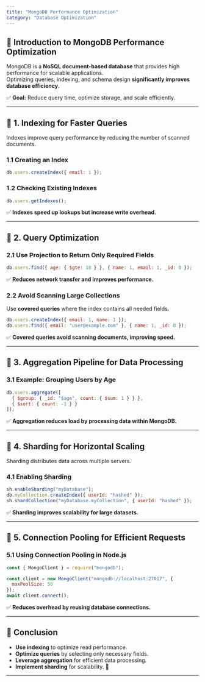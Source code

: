 ```yaml
---
title: "MongoDB Performance Optimization"
category: "Database Optimization"
---
```


## 📌 Introduction to MongoDB Performance Optimization

MongoDB is a **NoSQL document-based database** that provides high performance for scalable applications.  
Optimizing queries, indexing, and schema design **significantly improves database efficiency**.

✅ **Goal:** Reduce query time, optimize storage, and scale efficiently.

---

## 🔹 1. Indexing for Faster Queries

Indexes improve query performance by reducing the number of scanned documents.

### **1.1 Creating an Index**
```javascript
db.users.createIndex({ email: 1 });
```

### **1.2 Checking Existing Indexes**
```javascript
db.users.getIndexes();
```

✅ **Indexes speed up lookups but increase write overhead.**  

---

## 🔹 2. Query Optimization

### **2.1 Use Projection to Return Only Required Fields**
```javascript
db.users.find({ age: { $gte: 18 } }, { name: 1, email: 1, _id: 0 });
```

✅ **Reduces network transfer and improves performance.**  

### **2.2 Avoid Scanning Large Collections**
Use **covered queries** where the index contains all needed fields.
```javascript
db.users.createIndex({ email: 1, name: 1 });
db.users.find({ email: "user@example.com" }, { name: 1, _id: 0 });
```

✅ **Covered queries avoid scanning documents, improving speed.**  

---

## 🔹 3. Aggregation Pipeline for Data Processing

### **3.1 Example: Grouping Users by Age**
```javascript
db.users.aggregate([
  { $group: { _id: "$age", count: { $sum: 1 } } },
  { $sort: { count: -1 } }
]);
```

✅ **Aggregation reduces load by processing data within MongoDB.**  

---

## 🔹 4. Sharding for Horizontal Scaling

Sharding distributes data across multiple servers.

### **4.1 Enabling Sharding**
```javascript
sh.enableSharding("myDatabase");
db.myCollection.createIndex({ userId: "hashed" });
sh.shardCollection("myDatabase.myCollection", { userId: "hashed" });
```

✅ **Sharding improves scalability for large datasets.**  

---

## 🔹 5. Connection Pooling for Efficient Requests

### **5.1 Using Connection Pooling in Node.js**
```javascript
const { MongoClient } = require("mongodb");

const client = new MongoClient("mongodb://localhost:27017", {
  maxPoolSize: 50
});
await client.connect();
```

✅ **Reduces overhead by reusing database connections.**  

---

## 📌 Conclusion

- **Use indexing** to optimize read performance.  
- **Optimize queries** by selecting only necessary fields.  
- **Leverage aggregation** for efficient data processing.  
- **Implement sharding** for scalability. 🚀  

---
